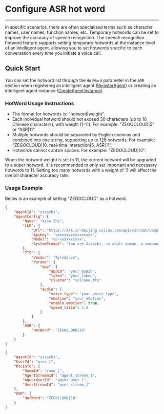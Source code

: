 # Configure ASR hot word

---

In specific scenarios, there are often specialized terms such as character names, user names, function names, etc. Temporary hotwords can be set to improve the accuracy of speech recognition.
The speech recognition hotword feature supports setting temporary hotwords at the instance level of an intelligent agent, allowing you to set hotwords specific to each conversation every time you initiate a voice call.

## Quick Start

You can set the hotword list through the `HotWord` parameter in the `ASR` section when registering an intelligent agent ([RegisterAgent](/en/aiagent-server/agent-configuration-management/register-agent)) or creating an intelligent agent instance ([CreateAgentInstance](/en/aiagent-server/agent-instance-management/create-agent-instance)).

### HotWord Usage Instructions

- The format for hotwords is: "hotword|weight".
- Each individual hotword should not exceed 30 characters (up to 10 Chinese characters), with weight [1-11]. For example: "ZEGOCLOUD|5" or "ASR|11".
- Multiple hotwords should be separated by English commas and combined into one string, supporting up to 128 hotwords. For example: "ZEGOCLOUD|10, real-time interaction|5, ASR|11".
- Hotwords cannot contain spaces. For example: "ZEGOCLOUD|10".

<Note title="Note">When the hotword weight is set to 11, the current hotword will be upgraded to a super hotword. It is recommended to only set important and necessary hotwords to 11. Setting too many hotwords with a weight of 11 will affect the overall character accuracy rate.</Note>

### Usage Example

Below is an example of setting "ZEGOCLOUD" as a hotword.
<CodeGroup>
```json title="Call the RegisterAgent interface to set hot words" {28}
{
    "AgentId": "xiaozhi",
    "AgentConfig": {
        "Name": "Xiao Zhi",
        "LLM": {
            "Url": "https://ark.cn-beijing.volces.com/api/v3/chat/completions",
            "ApiKey": "eexxxxxxxxxxxxxxx",
            "Model": "ep-xxxxxxxxxx",
            "SystemPrompt": "You are Xiaozhi, an adult woman, a companion assistant **created by ZEGOClOUD**. knowledgeable in both astronomy and geography, intelligent, wise, enthusiastic, and friendly. \nDialogue requirements: 1. Dialogue with users according to the requirements of the persona. \n2.No more than 100 words."
        },
        "TTS": {
            "Vendor": "Bytedance",
            "Params": {
                "app": {
                    "appid": "your_appid",
                    "token": "your_token",
                    "cluster": "volcano_tts"
                },
                "audio": {
                    "voice_type": "your_voice_type",
                    "emotion": "your_emotion",
                    "enable_emotion": true,
                    "speed_ratio": 1.0
                }
            }
        },
        "ASR": {
            "HotWord": "ZEGOCLOUD|10"
        }
    }
}
```

```json title="Call the CreateAgentInstance interface to set hot words" {11}
{
    "AgentId": "xiaozhi",
    "UserId": "user_1",
    "RtcInfo": {
        "RoomId": "room_1",
        "AgentStreamId": "agent_stream_1",
        "AgentUserId": "agent_user_1",
        "UserStreamId": "user_stream_1"
    },
    "ASR": {
        "HotWord": "ZEGOCLOUD|10"
    }
}
```
</CodeGroup>